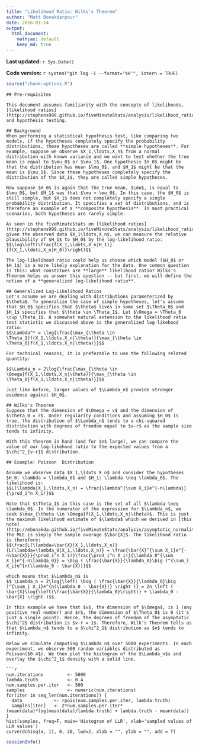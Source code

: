 ```yaml
---
title: "Likelihood Ratio: Wilks's Theorem"
author: "Matt Bonakdarpour"
date: 2016-01-14
output: 
  html_document:
    mathjax: default
    keep_md: true
---
```


**Last updated:** `r Sys.Date()`

**Code version:** `r system("git log -1 --format='%H'", intern = TRUE)`

```r
source("chunk-options.R")
```

```
## Pre-requisites

This document assumes familiarity with the concepts of likelihoods, [likelihood ratios](http://stephens999.github.io/fiveMinuteStats/analysis/likelihood_ratio_simple_models.html), and hypothesis testing. 

## Background
When performing a statistical hypothesis test, like comparing two models, if the hypotheses completely specify the probability distributions, these hypotheses are called **simple hypotheses**. For example, suppose we observe $X_1,\ldots,X_n$ from a normal distribution with known variance and we want to test whether the true mean is equal to $\mu_0$ or $\mu_1$. One hypothesis $H_0$ might be that the distribution has mean $\mu_0$, and $H_1$ might be that the mean is $\mu_1$. Since these hypotheses completely specify the distribution of the $X_i$, they are called simple hypotheses. 

Now suppose $H_0$ is again that the true mean, $\mu$, is equal to $\mu_0$, but $H_1$ was that $\mu > \mu_0$. In this case, the $H_0$ is still simple, but $H_1$ does not completely specify a single probability distribution. It specifies a set of distributions, and is therefore an example of a **composite hypothesis**. In most practical scenarios, both hypotheses are rarely simple. 

As seen in the fiveMinuteStats on [likelihood ratios](http://stephens999.github.io/fiveMinuteStats/analysis/likelihood_ratio_simple_models.html), given the observed data $X_1\ldots,X_n$, we can measure the relative plausibility of $H_1$ to $H_0$ by the log-likelihood ratio:
$$\log\left(\frac{f(X_1,\ldots,X_n|H_1)}{f(X_1,\ldots,X_n|H_0)}\right)$$

The log-likelihood ratio could help us choose which model ($H_0$ or $H_1$) is a more likely explanation for the data. One common question is this: what constitues are **large** likelihood ratio? Wilks's Theorem helps us answer this question -- but first, we will define the notion of a **generalized log-likelihood ratio**.

## Generalized Log-Likelihood Ratios
Let's assume we are dealing with distributions parameterized by $\theta$. To generalize the case of simple hypotheses, let's assume that $H_0$ specifies that $\theta$ lives in some set $\Theta_0$ and $H_1$ specifies that $\theta \in \Theta_1$. Let $\Omega = \Theta_0 \cup \Theta_1$. A somewhat natural extension to the likelihood ratio test statistic we discussed above is the generalized log-likehood ratio:
$$\Lambda^* = \log{\frac{\max_{\theta \in \Theta_1}f(X_1,\ldots,X_n|\theta)}{\max_{\theta \in \Theta_0}f(X_1,\ldots,X_n|\theta)}}$$

For technical reasons, it is preferable to use the following related quantity:

$$\Lambda_n = 2\log{\frac{\max_{\theta \in \Omega}f(X_1,\ldots,X_n|\theta)}{\max_{\theta \in \Theta_0}f(X_1,\ldots,X_n|\theta)}}$$

Just like before, larger values of $\Lambda_n$ provide stronger evidence against $H_0$.

## Wilks's Theorem
Suppose that the dimension of $\Omega = v$ and the dimension of $\Theta_0 = r$. Under regularity conditions and assuming $H_0$ is true, the distribution of $\Lambda_n$ tends to a chi-squared distribution with degrees of freedom equal to $v-r$ as the sample size tends to infinity. 

With this theorem in hand (and for $n$ large), we can compare the value of our log-likehood ratio to the expected values from a $\chi^2_{v-r}$ distribution.  

## Example: Poisson  Distribution

Assume we observe data $X_1,\ldots X_n$ and consider the hypotheses $H_0: \lambda = \lambda_0$ and $H_1: \lambda \neq \lambda_0$. The likelihood is: 
$$L(\lambda|X_1,\ldots,X_n) = \frac{\lambda^{\sum X_i}e^{-n\lambda}}{\prod_i^n X_i!}$$

Note that $\Theta_1$ in this case is the set of all $\lambda \neq \lambda_0$. In the numerator of the expression for $\Lambda_n$, we seek $\max_{\theta \in \Omega}f(X_1,\ldots,X_n|\theta)$. This is just the maximum likelihood estimate of $\lambda$ which we derived in [this note](http://mbonakda.github.io/fiveMinuteStats/analysis/asymptotic_normality_mle.html). The MLE is simply the sample average $\bar{X}$. The likelihood ratio is therefore:
$$\frac{L(\lambda=\bar{X}|X_1,\ldots,X_n)}{L(\lambda=\lambda_0|X_1,\ldots,X_n)} = \frac{\bar{X}^{\sum X_i}e^{-n\bar{X}}}{\prod_i^n X_i!}\frac{\prod_i^n X_i!}{\lambda_0^{\sum X_i}e^{-n\lambda_0}} = \big ( \frac{\bar{X}}{\lambda_0}\big )^{\sum_i X_i}e^{n(\lambda_0 - \bar{X})}$$

which means that $\Lambda_n$ is 
$$ \Lambda_n = 2\log{\left( \big ( \frac{\bar{X}}{\lambda_0}\big )^{\sum_i X_i}e^{n(\lambda_0 - \bar{X})} \right )} = 2n \left ( \bar{X}\log{\left(\frac{\bar{X}}{\lambda_0}\right)} + \lambda_0 - \bar{X} \right )$$

In this example we have that $v$, the dimension of $\Omega$, is 1 (any positive real number) and $r$, the dimension of $\Theta_0$ is 0 (it's just a single point). Hence, the degrees of freedom of the asymptotic $\chi^2$ distribution is $v-r = 1$. Therefore, Wilk's Theorem tells us that $\Lambda_n$ tends to a $\chi^2_1$ distribution as $n$ tends to infinity.

Below we simulate computing $\Lambda_n$ over 5000 experiments. In each experiment, we observe 500 random variables distributed as Poisson($0.4$). We then plot the histogram of the $\Lambda_n$s and overlay the $\chi^2_1$ density with a solid line. 

```r
num.iterations         <- 5000
lambda.truth           <- 0.4
num.samples.per.iter   <- 500
samples                <- numeric(num.iterations)
for(iter in seq_len(num.iterations)) {
  data            <- rpois(num.samples.per.iter, lambda.truth)
  samples[iter]   <- 2*num.samples.per.iter*(mean(data)*log(mean(data)/lambda.truth) + lambda.truth - mean(data))
}
hist(samples, freq=F, main='Histogram of LLR', xlab='sampled values of LLR values')
curve(dchisq(x, 1), 0, 20, lwd=2, xlab = "", ylab = "", add = T)
```

```r
sessionInfo()
```




